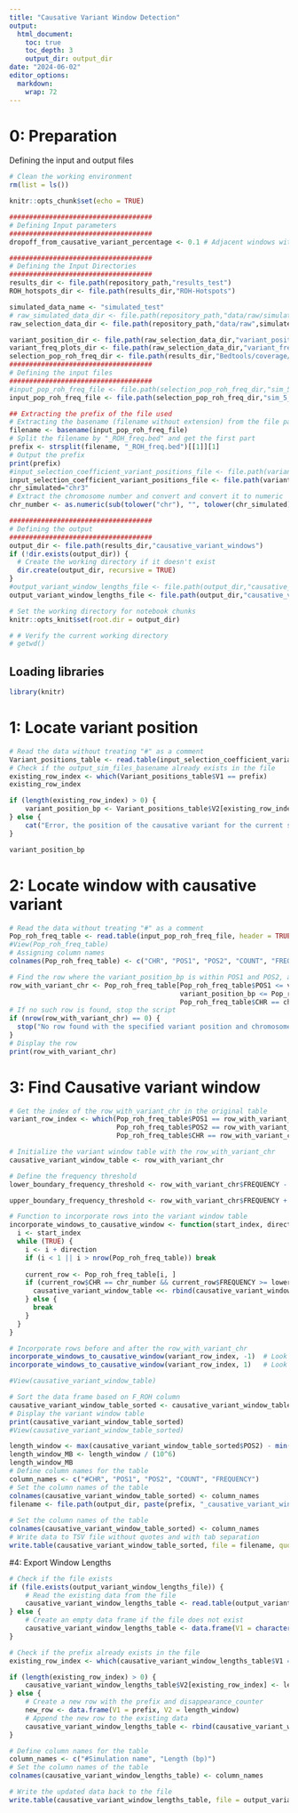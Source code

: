 ```yaml
---
title: "Causative Variant Window Detection"
output:
  html_document:
    toc: true
    toc_depth: 3  
    output_dir: output_dir
date: "2024-06-02"
editor_options: 
  markdown: 
    wrap: 72
---
```

# 0: Preparation
Defining the input and output files

```r
# Clean the working environment
rm(list = ls())

knitr::opts_chunk$set(echo = TRUE)

#################################### 
# Defining Input parameters
#################################### 
dropoff_from_causative_variant_percentage <- 0.1 # Adjacent windows with ROH-frequencies less than 10 % from the original causative window (or larger) are incorporated into the causative variant window

####################################  
# Defining the Input Directories
#################################### 
results_dir <- file.path(repository_path,"results_test")
ROH_hotspots_dir <- file.path(results_dir,"ROH-Hotspots")

simulated_data_name <- "simulated_test"
# raw_simulated_data_dir <- file.path(repository_path,"data/raw/simulated_test")
raw_selection_data_dir <- file.path(repository_path,"data/raw",simulated_data_name,"selection_model")

variant_position_dir <- file.path(raw_selection_data_dir,"variant_position")
variant_freq_plots_dir <- file.path(raw_selection_data_dir,"variant_freq_plots")
selection_pop_roh_freq_dir <- file.path(results_dir,"Bedtools/coverage/simulated/selection_model/pop_roh_freq")
####################################  
# Defining the input files
#################################### 
#input_pop_roh_freq_file <- file.path(selection_pop_roh_freq_dir,"sim_5_selection_model_s08_chr3_ROH_freq.bed")
input_pop_roh_freq_file <- file.path(selection_pop_roh_freq_dir,"sim_5_selection_model_s03_chr3_ROH_freq.bed")

## Extracting the prefix of the file used  
# Extracting the basename (filename without extension) from the file path
filename <- basename(input_pop_roh_freq_file)
# Split the filename by "_ROH_freq.bed" and get the first part
prefix <- strsplit(filename, "_ROH_freq.bed")[[1]][1]
# Output the prefix
print(prefix)
#input_selection_coefficient_variant_positions_file <- file.path(variant_position_dir,"variant_position_s_0.8.tsv")
input_selection_coefficient_variant_positions_file <- file.path(variant_position_dir,"variant_position_s03_chr3.tsv")
chr_simulated="chr3"
# Extract the chromosome number and convert and convert it to numeric
chr_number <- as.numeric(sub(tolower("chr"), "", tolower(chr_simulated)))

#################################### 
# Defining the output 
#################################### 
output_dir <- file.path(results_dir,"causative_variant_windows")
if (!dir.exists(output_dir)) {
  # Create the working directory if it doesn't exist
  dir.create(output_dir, recursive = TRUE)
}
#output_variant_window_lengths_file <- file.path(output_dir,"causative_variant_window_lengths_s_0.8.tsv") 
output_variant_window_lengths_file <- file.path(output_dir,"causative_variant_window_lengths_s_0.3.tsv")

# Set the working directory for notebook chunks
knitr::opts_knit$set(root.dir = output_dir)

# # Verify the current working directory
# getwd()

```
## Loading libraries
```r
library(knitr)
```
# 1: Locate variant position
```r
# Read the data without treating "#" as a comment
Variant_positions_table <- read.table(input_selection_coefficient_variant_positions_file, header = FALSE, sep = "\t", comment.char = "")
# Check if the output_sim_files_basename already exists in the file
existing_row_index <- which(Variant_positions_table$V1 == prefix)
existing_row_index

if (length(existing_row_index) > 0) {
    variant_position_bp <- Variant_positions_table$V2[existing_row_index]
} else {
    cat("Error, the position of the causative variant for the current simulation replicate is unknwon")
}

variant_position_bp
```
# 2: Locate window with causative variant
```r
# Read the data without treating "#" as a comment
Pop_roh_freq_table <- read.table(input_pop_roh_freq_file, header = TRUE, sep = "\t", comment.char = "")
#View(Pop_roh_freq_table)
# Assigning column names
colnames(Pop_roh_freq_table) <- c("CHR", "POS1", "POS2", "COUNT", "FREQUENCY")

# Find the row where the variant_position_bp is within POS1 and POS2, and CHR equals chr_number
row_with_variant_chr <- Pop_roh_freq_table[Pop_roh_freq_table$POS1 <= variant_position_bp &
                                           variant_position_bp <= Pop_roh_freq_table$POS2 &
                                           Pop_roh_freq_table$CHR == chr_number, ]
# If no such row is found, stop the script
if (nrow(row_with_variant_chr) == 0) {
  stop("No row found with the specified variant position and chromosome number.")
}
# Display the row
print(row_with_variant_chr)
```
# 3: Find Causative variant window
```r
# Get the index of the row_with_variant_chr in the original table
variant_row_index <- which(Pop_roh_freq_table$POS1 == row_with_variant_chr$POS1 &
                           Pop_roh_freq_table$POS2 == row_with_variant_chr$POS2 &
                           Pop_roh_freq_table$CHR == row_with_variant_chr$CHR)

# Initialize the variant window table with the row_with_variant_chr
causative_variant_window_table <- row_with_variant_chr

# Define the frequency threshold
lower_boundary_frequency_threshold <- row_with_variant_chr$FREQUENCY - dropoff_from_causative_variant_percentage

upper_boundary_frequency_threshold <- row_with_variant_chr$FREQUENCY + dropoff_from_causative_variant_percentage

# Function to incorporate rows into the variant window table
incorporate_windows_to_causative_window <- function(start_index, direction) {
  i <- start_index
  while (TRUE) {
    i <- i + direction
    if (i < 1 || i > nrow(Pop_roh_freq_table)) break
    
    current_row <- Pop_roh_freq_table[i, ]
    if (current_row$CHR == chr_number && current_row$FREQUENCY >= lower_boundary_frequency_threshold && current_row$FREQUENCY <= upper_boundary_frequency_threshold ) {
      causative_variant_window_table <<- rbind(causative_variant_window_table, current_row)
    } else {
      break
    }
  }
}

# Incorporate rows before and after the row_with_variant_chr
incorporate_windows_to_causative_window(variant_row_index, -1)  # Look backwards
incorporate_windows_to_causative_window(variant_row_index, 1)   # Look forwards

#View(causative_variant_window_table)

# Sort the data frame based on F_ROH column
causative_variant_window_table_sorted <- causative_variant_window_table[order(as.numeric(causative_variant_window_table$POS1)), ]
# Display the variant window table
print(causative_variant_window_table_sorted)
#View(causative_variant_window_table_sorted)

length_window <- max(causative_variant_window_table_sorted$POS2) - min(causative_variant_window_table_sorted$POS1) + 1
length_window_MB <- length_window / (10^6)
length_window_MB
# Define column names for the table
column_names <- c("#CHR", "POS1", "POS2", "COUNT", "FREQUENCY")
# Set the column names of the table
colnames(causative_variant_window_table_sorted) <- column_names
filename <- file.path(output_dir, paste(prefix, "_causative_variant_window_", length_window_MB, "_MB", ".bed", sep = ""))
  
# Set the column names of the table
colnames(causative_variant_window_table_sorted) <- column_names
# Write data to TSV file without quotes and with tab separation
write.table(causative_variant_window_table_sorted, file = filename, quote = FALSE, col.names = TRUE, row.names = FALSE, sep = "\t")
```
#4: Export Window Lengths
```r
# Check if the file exists
if (file.exists(output_variant_window_lengths_file)) {
    # Read the existing data from the file
    causative_variant_window_lengths_table <- read.table(output_variant_window_lengths_file, header = FALSE, sep = "\t")
} else {
    # Create an empty data frame if the file does not exist
    causative_variant_window_lengths_table <- data.frame(V1 = character(), V2 = integer())
}

# Check if the prefix already exists in the file
existing_row_index <- which(causative_variant_window_lengths_table$V1 == prefix)

if (length(existing_row_index) > 0) {
    causative_variant_window_lengths_table$V2[existing_row_index] <- length_window
} else {
    # Create a new row with the prefix and disappearance_counter
    new_row <- data.frame(V1 = prefix, V2 = length_window)
    # Append the new row to the existing data
    causative_variant_window_lengths_table <- rbind(causative_variant_window_lengths_table, new_row)
}

# Define column names for the table
column_names <- c("#Simulation name", "Length (bp)")
# Set the column names of the table
colnames(causative_variant_window_lengths_table) <- column_names

# Write the updated data back to the file
write.table(causative_variant_window_lengths_table, file = output_variant_window_lengths_file, sep = "\t", row.names = FALSE, col.names = TRUE, quote = FALSE)
```
